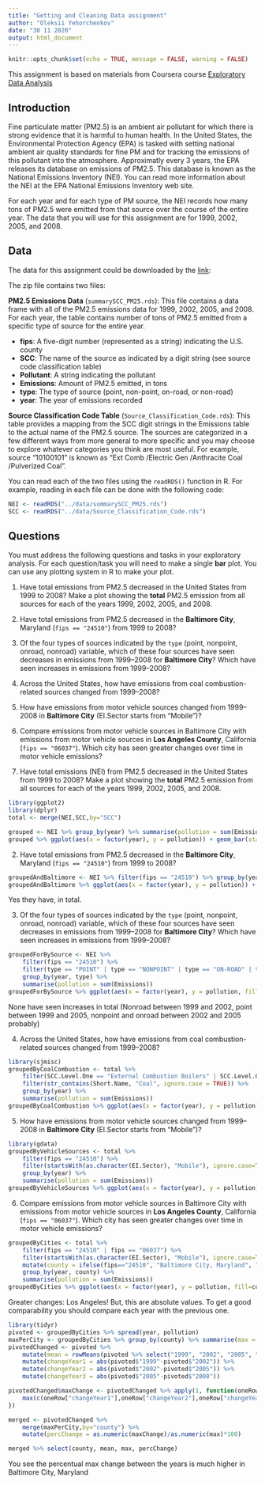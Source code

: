 ```yaml
---
title: "Getting and Cleaning Data assignment"
author: "Oleksii Yehorchenkov"
date: "30 11 2020"
output: html_document
---
```


```r
knitr::opts_chunk$set(echo = TRUE, message = FALSE, warning = FALSE)
```

This assignment is based on materials from Coursera course [Exploratory Data Analysis](https://www.coursera.org/learn/exploratory-data-analysis/home/welcome)

## Introduction

Fine particulate matter (PM2.5) is an ambient air pollutant for which there is strong evidence that it is harmful to human health. In the United States, the Environmental Protection Agency (EPA) is tasked with setting national ambient air quality standards for fine PM and for tracking the emissions of this pollutant into the atmosphere. Approximatly every 3 years, the EPA releases its database on emissions of PM2.5. This database is known as the National Emissions Inventory (NEI). You can read more information about the NEI at the EPA National Emissions Inventory web site.

For each year and for each type of PM source, the NEI records how many tons of PM2.5 were emitted from that source over the course of the entire year. The data that you will use for this assignment are for 1999, 2002, 2005, and 2008.

## Data

The data for this assignment could be downloaded by the [link](https://www.dropbox.com/s/fey54ngk8g4z6rr/exdata_data_NEI_data.zip?dl=0):

The zip file contains two files:

**PM2.5 Emissions Data** (`summarySCC_PM25.rds`): This file contains a data frame with all of the PM2.5 emissions data for 1999, 2002, 2005, and 2008. For each year, the table contains number of tons of PM2.5 emitted from a specific type of source for the entire year.

- **fips**: A five-digit number (represented as a string) indicating the U.S. county
- **SCC**: The name of the source as indicated by a digit string (see source code classification table)
- **Pollutant**: A string indicating the pollutant
- **Emissions**: Amount of PM2.5 emitted, in tons
- **type**: The type of source (point, non-point, on-road, or non-road)
- **year**: The year of emissions recorded

**Source Classification Code Table** (`Source_Classification_Code.rds`): This table provides a mapping from the SCC digit strings in the Emissions table to the actual name of the PM2.5 source. The sources are categorized in a few different ways from more general to more specific and you may choose to explore whatever categories you think are most useful. For example, source “10100101” is known as “Ext Comb /Electric Gen /Anthracite Coal /Pulverized Coal”.

You can read each of the two files using the `readRDS()` function in R. For example, reading in each file can be done with the following code:

```r
NEI <- readRDS("../data/summarySCC_PM25.rds")
SCC <- readRDS("../data/Source_Classification_Code.rds")
```
## Questions

You must address the following questions and tasks in your exploratory analysis. For each question/task you will need to make a single **bar** plot. You can use any plotting system in R to make your plot.

1. Have total emissions from PM2.5 decreased in the United States from 1999 to 2008? Make a plot showing the **total** PM2.5 emission from all sources for each of the years 1999, 2002, 2005, and 2008.
2. Have total emissions from PM2.5 decreased in the **Baltimore City**, Maryland (`fips == "24510"`) from 1999 to 2008?
3. Of the four types of sources indicated by the `type` (point, nonpoint, onroad, nonroad) variable, which of these four sources have seen decreases in emissions from 1999–2008 for **Baltimore City**? Which have seen increases in emissions from 1999–2008?
4. Across the United States, how have emissions from coal combustion-related sources changed from 1999–2008?
5. How have emissions from motor vehicle sources changed from 1999–2008 in **Baltimore City** (EI.Sector starts from "Mobile")?
6. Compare emissions from motor vehicle sources in Baltimore City with emissions from motor vehicle sources in **Los Angeles County**, California (`fips == "06037"`). Which city has seen greater changes over time in motor vehicle emissions?

1. Have total emissions (NEI) from PM2.5 decreased in the United States from 1999 to 2008? Make a plot showing the **total** PM2.5 emission from all sources for each of the years 1999, 2002, 2005, and 2008.
```r
library(ggplot2)
library(dplyr)
total <- merge(NEI,SCC,by="SCC")

grouped <- NEI %>% group_by(year) %>% summarise(pollution = sum(Emissions))
grouped %>% ggplot(aes(x = factor(year), y = pollution)) + geom_bar(stat = "identity") + xlab("Year") + ylab("Total pollution") + ggtitle("Pollution in the US from 1999 to 2008")
```

2. Have total emissions from PM2.5 decreased in the **Baltimore City**, Maryland (`fips == "24510"`) from 1999 to 2008?
```r
groupedAndBaltimore <- NEI %>% filter(fips == "24510") %>% group_by(year) %>% summarise(pollution = sum(Emissions))
groupedAndBaltimore %>% ggplot(aes(x = factor(year), y = pollution)) + geom_bar(stat = "identity") + xlab("Year") + ylab("Total pollution") + ggtitle("Pollution in Baltimore City, Maryland from 1999 to 2008")
```
Yes they have, in total.

3. Of the four types of sources indicated by the `type` (point, nonpoint, onroad, nonroad) variable, which of these four sources have seen decreases in emissions from 1999–2008 for **Baltimore City**? Which have seen increases in emissions from 1999–2008?
```r
groupedForBySource <- NEI %>% 
    filter(fips == "24510") %>% 
    filter(type == "POINT" | type == "NONPOINT" | type == "ON-ROAD" | type == "NON-ROAD") %>% 
    group_by(year, type) %>% 
    summarise(pollution = sum(Emissions))
groupedForBySource %>% ggplot(aes(x = factor(year), y = pollution, fill=type)) + geom_bar(stat = "identity", position=position_dodge()) + theme_minimal() + xlab("Year") + ylab("Total pollution") + ggtitle("Pollution in Baltimore City, Maryland from 1999 to 2008 by vehicles")
```
None have seen increases in total (Nonroad between 1999 and 2002, point between 1999 and 2005, nonpoint and onroad between 2002 and 2005 probably)

4. Across the United States, how have emissions from coal combustion-related sources changed from 1999–2008?
```r
library(sjmisc)
groupedByCoalCombustion <- total %>% 
    filter(SCC.Level.One == "External Combustion Boilers" | SCC.Level.One == "Internal Combustion Engines") %>%
    filter(str_contains(Short.Name, "Coal", ignore.case = TRUE)) %>%
    group_by(year) %>% 
    summarise(pollution = sum(Emissions))
groupedByCoalCombustion %>% ggplot(aes(x = factor(year), y = pollution)) + geom_bar(stat = "identity", position=position_dodge()) + xlab("Year") + ylab("Pollution") + ggtitle("Pollution US from 1999 to 2008 by combustion engines that burn coal")
```

5. How have emissions from motor vehicle sources changed from 1999–2008 in **Baltimore City** (EI.Sector starts from "Mobile")?
```r
library(gdata)
groupedByVehicleSources <- total %>% 
    filter(fips == "24510") %>% 
    filter(startsWith(as.character(EI.Sector), "Mobile"), ignore.case=TRUE) %>%
    group_by(year) %>% 
    summarise(pollution = sum(Emissions))
groupedByVehicleSources %>% ggplot(aes(x = factor(year), y = pollution)) + geom_bar(stat = "identity", position=position_dodge()) + xlab("Year") + ylab("Vehicle pollution") + ggtitle("Pollution in Baltimore City, Maryland from 1999 to 2008 by vehicles")
```

6. Compare emissions from motor vehicle sources in Baltimore City with emissions from motor vehicle sources in **Los Angeles County**, California (`fips == "06037"`). Which city has seen greater changes over time in motor vehicle emissions?
```r
groupedByCities <- total %>% 
    filter(fips == "24510" | fips == "06037") %>% 
    filter(startsWith(as.character(EI.Sector), "Mobile"), ignore.case=TRUE) %>%
    mutate(county = ifelse(fips=="24510", "Baltimore City, Maryland", "Los Angeles County, California")) %>% 
    group_by(year, county) %>% 
    summarise(pollution = sum(Emissions))
groupedByCities %>% ggplot(aes(x = factor(year), y = pollution, fill=county)) + geom_bar(stat = "identity", position=position_dodge()) + xlab("Year") + ylab("Vehicle pollution") + ggtitle("Pollution in Baltimore City, Maryland (24510) and \n Los Angeles County, California from 1999 to 2008 by transportation")
```
Greater changes: Los Angeles! But, this are absolute values. To get a good comparability you should compare each year with the previous one.
```r
library(tidyr)
pivoted <- groupedByCities %>% spread(year, pollution)
maxPerCity <- groupedByCities %>% group_by(county) %>% summarise(max = max(pollution))
pivotedChanged <- pivoted %>% 
    mutate(mean = rowMeans(pivoted %>% select("1999", "2002", "2005", "2008"))) %>% 
    mutate(changeYear1 = abs(pivoted$"1999"-pivoted$"2002")) %>%
    mutate(changeYear2 = abs(pivoted$"2002"-pivoted$"2005")) %>%
    mutate(changeYear3 = abs(pivoted$"2005"-pivoted$"2008"))

pivotedChanged$maxChange <- pivotedChanged %>% apply(1, function(oneRow) {
    max(c(oneRow["changeYear1"],oneRow["changeYear2"],oneRow["changeYear3"]))
})

merged <- pivotedChanged %>% 
    merge(maxPerCity,by="county") %>% 
    mutate(percChange = as.numeric(maxChange)/as.numeric(max)*100)

merged %>% select(county, mean, max, percChange)
```
You see the percentual max change between the years is much higher in Baltimore City, Maryland


